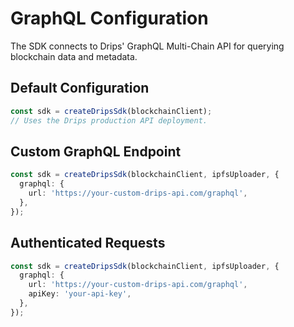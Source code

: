 # GraphQL Configuration

The SDK connects to Drips' GraphQL Multi-Chain API for querying blockchain data and metadata.

## Default Configuration

```typescript
const sdk = createDripsSdk(blockchainClient);
// Uses the Drips production API deployment.
```

## Custom GraphQL Endpoint

```typescript
const sdk = createDripsSdk(blockchainClient, ipfsUploader, {
  graphql: {
    url: 'https://your-custom-drips-api.com/graphql',
  },
});
```

## Authenticated Requests

```typescript
const sdk = createDripsSdk(blockchainClient, ipfsUploader, {
  graphql: {
    url: 'https://your-custom-drips-api.com/graphql',
    apiKey: 'your-api-key',
  },
});
```